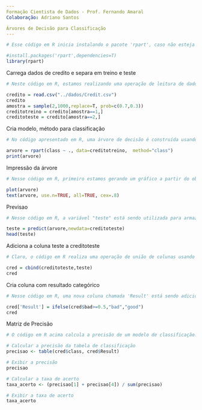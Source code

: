 ---
Formação Cientista de Dados - Prof. Fernando Amaral
Colaboração: Adriano Santos

Árvores de Decisão para Classificação
---

```{r}
# Esse código em R inicia instalando o pacote 'rpart', caso não esteja instalado, embora essa linha esteja comentada. Em seguida, ele carrega esse pacote na sessão atual com a função 'library(rpart)'. O pacote 'rpart' é frequentemente utilizado para construir modelos de árvores de decisão, que são uma técnica de aprendizado de máquina amplamente usada para tarefas de classificação e regressão.

#install.packages('rpart',dependencies=T)
library(rpart)
```
Carrega dados de credito e separa em treino e teste
```{r}
# Neste código em R, estamos realizando uma operação de leitura de dados de um arquivo chamado "Credit.csv" e armazenando esses dados na variável "credito". Em seguida, criamos uma amostra aleatória de 1000 observações, onde as probabilidades de seleção são definidas como 70% para a primeira categoria (1) e 30% para a segunda categoria (2). Essa amostra é usada para dividir o conjunto de dados original em dois subconjuntos: "creditotreino", que conterá os dados com a categoria 1 da amostra, e "creditoteste", que conterá os dados com a categoria 2 da amostra. Isso é útil para criar conjuntos de treinamento e teste em análises de machine learning.

credito = read.csv("../dados/Credit.csv")
credito
amostra = sample(2,1000,replace=T, prob=c(0.7,0.3))
creditotreino = credito[amostra==1,]
creditoteste = credito[amostra==2,]
```
Cria modelo, método para classificação
```{r}
# No código apresentado em R, uma árvore de decisão é construída usando o conjunto de dados 'creditotreino' para prever a variável 'class'. A função 'rpart' é usada para criar a árvore, onde '~ .' indica que todas as variáveis do conjunto de dados são consideradas para a predição. O método "class" especifica que a árvore é usada para classificação. Em seguida, o código imprime a árvore de decisão resultante, exibindo suas regras de divisão e nós. Essa abordagem é útil para entender como o modelo toma decisões com base nas características dos dados.

arvore = rpart(class ~ ., data=creditotreino,  method="class")
print(arvore)
```
Impressão da árvore
```{r}
# Nesse código em R, primeiro estamos gerando um gráfico a partir do objeto "arvore" usando a função "plot", que provavelmente representa uma árvore de decisão ou similar. Em seguida, a função "text" é usada para adicionar rótulos aos nós da árvore. Os argumentos "use.n=TRUE" e "all=TRUE" indicam que todos os nós da árvore devem ser rotulados, e "cex=.8" controla o tamanho dos rótulos. Essa combinação de funções é útil para visualizar informações detalhadas em uma árvore de decisão, tornando-a mais compreensível.

plot(arvore)
text(arvore, use.n=TRUE, all=TRUE, cex=.8)
```
Previsao
```{r}
# Nesse código em R, a variável "teste" está sendo utilizada para armazenar as previsões feitas por um modelo de árvore (provavelmente de decisão) chamado "arvore" sobre um conjunto de dados de teste chamado "creditoteste". Em seguida, a função "head(teste)" é usada para exibir as primeiras linhas desse conjunto de previsões. Em resumo, o código faz previsões com base no modelo "arvore" e mostra as primeiras previsões resultantes.

teste = predict(arvore,newdata=creditoteste)
head(teste)
```
Adiciona a coluna teste a creditoteste

```{r}
# Claro, o código em R realiza uma operação de união de colunas usando a função `cbind()`. Ele combina os dados contidos nas variáveis `creditoteste` e `teste` em uma única estrutura de dados chamada `cred`, onde as colunas de `creditoteste` são seguidas pelas colunas de `teste`. Em seguida, o código exibe o conteúdo da variável `cred`. Esse comando é útil para agrupar informações de diferentes fontes ou para realizar operações conjuntas em duas variáveis de dados.

cred = cbind(creditoteste,teste)
cred
```
Cria coluna com resultado categórico
```{r}
# Nesse código em R, uma nova coluna chamada 'Result' está sendo adicionada ao dataframe 'cred'. O valor dessa coluna é determinado usando a função 'ifelse'. Ela verifica se os valores na coluna 'bad' são maiores ou iguais a 0,5 e atribui "bad" se a condição for verdadeira ou "good" se for falsa. O resultado é então exibido no dataframe 'cred'. Esse código classifica os dados com base em um limite de 0,5 na coluna 'bad', rotulando-os como 'bad' ou 'good'.

cred['Result'] = ifelse(cred$bad>=0.5,"bad","good")
cred
```
Matriz de Precisão
```{r}
# O código em R acima calcula a precisão de um modelo de classificação. Ele cria uma tabela de contingência 'precisao' que conta as ocorrências das classes reais (cred$class) em comparação com as classes previstas (cred$Result). Em seguida, calcula a taxa de acerto (taxaacerto) somando as ocorrências das classes verdadeiras (1 e 4) e dividindo pelo total de ocorrências na tabela. Isso fornece a proporção de previsões corretas em relação ao total de previsões, representando a precisão do modelo.

# Calcular a precisão da tabela de classificação
precisao <- table(cred$class, cred$Result)

# Exibir a precisão
precisao

# Calcular a taxa de acerto
taxa_acerto <- (precisao[1] + precisao[4]) / sum(precisao)

# Exibir a taxa de acerto
taxa_acerto

```


